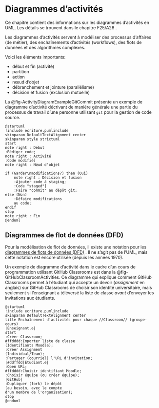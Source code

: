 # Diagrammes d'activités

Ce chapitre contient des informations sur les diagrammes d'activités en UML. Les détails se trouvent dans le chapitre F25/A28\ \faBook<i class="fa-solid fa-book"></i>.

::: {.callout}
Les diagrammes d'activités servent à modéliser des processus d'affaires (de métier), des enchaînements d'activités (workflows), des flots de données et des algorithmes complexes.
:::

Voici les éléments importants:

- début et fin (activité)
- partition
- action
- nœud d'objet
- débranchement et jointure (parallélisme)
- décision et fusion (exclusion mutuelle)

La @fig-ActivityDiagramExampleGitCommit présente un exemple de diagramme d'activité décrivant de manière générale une partie du processus de travail d'une personne utilisant `git` pour la gestion de code source. 

```.plantuml
@startuml
!include ecriture.pumlinclude
skinparam DefaultTextAlignment center
skinparam style strictuml
start
note right : Début
:Rédiger code;
note right : Activité
:Code modifié]
note right : Nœud d'objet

if (Garder\nmodifications?) then (Oui)
    note right : Décision et fusion
    :Ajouter code à staging;
    :Code "staged"]
    :Faire "commit" au dépôt git;    
else (Non)
    :Défaire modifications
    au code;
endif
stop
note right : Fin
@enduml
```

## Diagrammes de flot de données (DFD)

Pour la modélisation de flot de données, il existe une notation pour les [diagrammes de flots de données (DFD)](https://fr.wikipedia.org/wiki/Diagramme_de_flux_de_donn%C3%A9es)\ \faWikipediaW<i class="fa-brands fa-wikipedia-w"></i>.
Il ne s'agit pas de l'UML, mais cette notation est encore utilisée (depuis les années 1970).

Un exemple de diagramme d'activité dans le cadre d'un cours de programmation utilisant GitHub Classrooms est dans la @fig-GitHubClassroomActivities.
Ce diagramme qui explique comment GitHub Classrooms permet à l'étudiant qui accepte un devoir (*assignment* en anglais) sur GitHub Classrooms de choisir son identité universitaire, mais seulement si l'enseignant a téléversé la liste de classe *avant* d'envoyer les invitations aux étudiants.

```.plantuml
@startuml
!include ecriture.pumlinclude
skinparam DefaultTextAlignment center
title Enchaînement d'activités pour chaque //Classroom// (groupe-cours)
|Enseignant.e|
start
:Créer Classroom;
#ffdddd:Importer liste de classe
(Identifiants Moodle);
:Créer Assignment
(Individual/Team);
:Partager (courriel) l'URL d'invitation;
|#ddffdd|Étudiant.e|
:Open URL;
#ffdddd:Choisir identifiant Moodle;
:Choisir équipe (ou créer équipe);
|GitHub|
:Dupliquer (fork) le dépôt
(au besoin, avec le compte
d'un membre de l'organisation);
stop
@enduml
```

